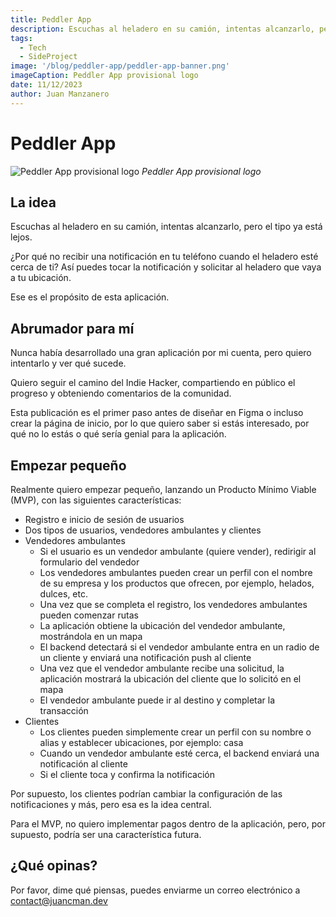 ```yaml
---
title: Peddler App
description: Escuchas al heladero en su camión, intentas alcanzarlo, pero el tipo ya está lejos.
tags:
  - Tech
  - SideProject
image: '/blog/peddler-app/peddler-app-banner.png'
imageCaption: Peddler App provisional logo
date: 11/12/2023
author: Juan Manzanero
---
```


# Peddler App

![Peddler App provisional logo](/blog/peddler-app/peddler-app-banner.png)
*Peddler App provisional logo*

<PostData date='November 12, 2023' author='Juan Manzanero' />

## La idea

Escuchas al heladero en su camión, intentas alcanzarlo, pero el tipo ya está lejos.

¿Por qué no recibir una notificación en tu teléfono cuando el heladero esté cerca de ti? Así puedes tocar la notificación y solicitar al heladero que vaya a tu ubicación.

Ese es el propósito de esta aplicación.

## Abrumador para mí

Nunca había desarrollado una gran aplicación por mi cuenta, pero quiero intentarlo y ver qué sucede.

Quiero seguir el camino del Indie Hacker, compartiendo en público el progreso y obteniendo comentarios de la comunidad.

Esta publicación es el primer paso antes de diseñar en Figma o incluso crear la página de inicio, por lo que quiero saber si estás interesado, por qué no lo estás o qué sería genial para la aplicación.

## Empezar pequeño

Realmente quiero empezar pequeño, lanzando un Producto Mínimo Viable (MVP), con las siguientes características:

- Registro e inicio de sesión de usuarios
- Dos tipos de usuarios, vendedores ambulantes y clientes
- Vendedores ambulantes
  - Si el usuario es un vendedor ambulante (quiere vender), redirigir al formulario del vendedor
  - Los vendedores ambulantes pueden crear un perfil con el nombre de su empresa y los productos que ofrecen, por ejemplo, helados, dulces, etc.
  - Una vez que se completa el registro, los vendedores ambulantes pueden comenzar rutas
  - La aplicación obtiene la ubicación del vendedor ambulante, mostrándola en un mapa
  - El backend detectará si el vendedor ambulante entra en un radio de un cliente y enviará una notificación push al cliente
  - Una vez que el vendedor ambulante recibe una solicitud, la aplicación mostrará la ubicación del cliente que lo solicitó en el mapa
  - El vendedor ambulante puede ir al destino y completar la transacción
- Clientes
  - Los clientes pueden simplemente crear un perfil con su nombre o alias y establecer ubicaciones, por ejemplo: casa
  - Cuando un vendedor ambulante esté cerca, el backend enviará una notificación al cliente
  - Si el cliente toca y confirma la notificación

Por supuesto, los clientes podrían cambiar la configuración de las notificaciones y más, pero esa es la idea central.

Para el MVP, no quiero implementar pagos dentro de la aplicación, pero, por supuesto, podría ser una característica futura.

## ¿Qué opinas?

Por favor, dime qué piensas, puedes enviarme un correo electrónico a [contact@juancman.dev](mailto:contact@juancman.dev)